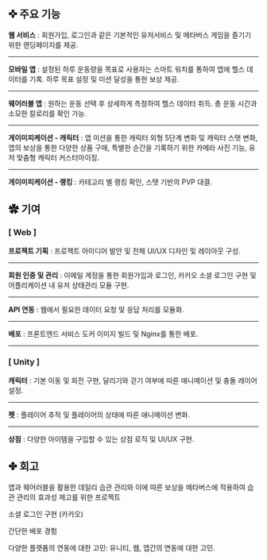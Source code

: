 <div>

## ✜ 주요 기능 


**웹 서비스** : 회원가입, 로그인과 같은 기본적인 유저서비스 및 메타버스 게임을 즐기기 위한 랜딩페이지를 제공.

---

**모바일 앱** : 설정된 하루 운동량을 목표로 사용자는 스마트 워치를 통하여 앱에 헬스 데이터를 기록. 하루 목표 설정 및 미션 달성을 통한 보상 제공.

---

**웨어러블 앱** : 원하는 운동 선택 후 상세하게 측정하여 헬스 데이터 취득. 총 운동 시간과 소모한 칼로리를 확인 가능.

---

**게이미피케이션 - 캐릭터** : 앱 미션을 통한 캐릭터 외형 5단계 변화 및 캐릭터 스탯 변화, 앱의 보상을 통한 다양한 상품 구매, 특별한 순간을 기록하기 위한 카메라 사진 기능, 유저 맞춤형 캐릭터 커스터마이징.

---

**게이미피케이션 - 랭킹** : 카테고리 별 랭킹 확인, 스탯 기반의 PVP 대결.

</div>


<div>

## ✿ 기여

### [ Web ]

**프로젝트 기획** : 프로젝트 아이디어 발안 및 전체 UI/UX 디자인 및 레이아웃 구성.

---

**회원 인증 및 관리** : 이메일 계정을 통한 회원가입과 로그인, 카카오 소셜 로그인 구현 및 어플리케이션 내 유저 상태관리 모듈 구현.

---

**API 연동** : 웹에서 필요한 데이터 요청 및 응답 처리를 모듈화.

---

**배포** : 프론트엔드 서비스 도커 이미지 빌드 및 Nginx를 통한 배포.

---

### [ Unity ]

**캐릭터** : 기본 이동 및 회전 구현, 달리기와 걷기 여부에 따른 애니메이션 및 충돌 레이어 설정.

---

**펫** : 플레이어 추적 및 플레이어의 상태에 따른 애니메이션 변화.

---

**상점** :  다양한 아이템을 구입할 수 있는 상점 로직 및 UI/UX 구현.


</div>


<div>

## ✤ 회고

앱과 웨어러블을 활용한 데일리 습관 관리와 이에 따른 보상을 메타버스에 적용하여 습관 관리의 효과성 제고를 위한 프로젝트

소셜 로그인 구현 (카카오)

간단한 배포 경험

다양한 플랫폼의 연동에 대한 고민: 유니티, 웹, 앱간의 연동에 대한 고민. 

</div>